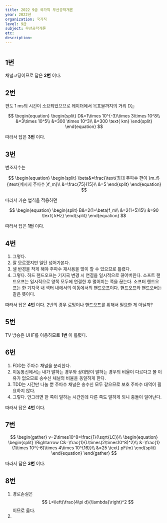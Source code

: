 ```yaml
---
title: 2022 9급 국가직 무선공학개론
year: 2022년
organization: 국가직
level: 9급
subject: 무선공학개론
etc:
description:
---
```


#

## 1번

채널코딩이므로 답은 **2번** 이다.

## 2번

편도 1 ms의 시간이 소요되었으므로 레이더에서 목표물까지의 거리 D는

$$
\begin{equation}
    \begin{split}
        D&=1\times 10^{-3}\times 3\times 10^8\\
        &=3\times 10^5\\
        &=300 \times 10^3\\
        &=300 \text{ km}
    \end{split}
\end{equation}
$$

따라서 답은 **3번** 이다.

## 3번

변조지수는

$$
\begin{equation}
    \begin{split}
        \beta&=\frac{\text{최대 주파수 편이 }m_f}{\text{메시지 주파수 }f_m}\\
        &=\frac{75}{15}\\
        &=5
    \end{split}
\end{equation}
$$

따라서 카슨 법칙을 적용하면

$$
\begin{equation}
    \begin{split}
        B&=2(1+\beta)f_m\\
        &=2(1+5)15\\
        &=90 \text{ kHz}
    \end{split}
\end{equation}
$$

따라서 답은 **1번** 이다.

## 4번

1. 그렇다.
2. 잘 모르겠지만 일단 넘어가본다.
3. 셀 반경을 작게 해야 주파수 재사용을 많이 할 수 있으므로 틀렸다.
4. 그렇다. 하드 핸드오프는 기지국 변경 시 연결을 일시적으로 끊어버린다. 소프트 핸드오프는 일시적으로 양쪽 모두에 연결한 후 멀어지는 쪽을 끊는다. 소프터 핸드오프는 한 기지국 내 섹터 내에서의 이동에서의 핸드오프이다. 핸드오프와 핸드오버는 같은 뜻이다.

따라서 답은 **4번** 이다. 2번의 경우 로밍이나 핸드오프를 위해서 필요한 게 아닐까?

## 5번

TV 방송은 UHF를 이용하므로 **1번** 이 틀렸다.

## 6번

1. FDD는 주파수 채널을 분리한다.
2. 이동통신에서는 내가 말하는 경우와 상대방이 말하는 경우의 비율이 다르다고 볼 이유가 없으므로 송수신 채널의 비율을 동일하게 한다.
3. TDD는 시간만 나눌 뿐 주파수 채널은 송수신 모두 같으므로 보호 주파수 대역이 필요하지 않다.
4. 그렇다. 안그러면 한 쪽이 말하는 시간인데 다른 쪽도 말하게 되니 충돌이 일어난다.

따라서 답은 **4번** 이다.

## 7번

$$
\begin{gather}
    v=2\times10^8=\frac{1}{\sqrt{LC}}\\
    \begin{equation}
        \begin{split}
            \Rightarrow C&=\frac{1}{L\times(2\times10^8)^2}\\
            &=\frac{1}{1\times 10^{-6}\times 4\times 10^{16}}\\
            &=25 \text{ pF/m}
        \end{split}
    \end{equation}
\end{gather}
$$

따라서 답은 **3번** 이다.

## 8번

1. 경로손실은
   $$
   L=\left(\frac{4\pi d}{\lambda}\right)^2
   $$
   이므로 옳다.
2.
